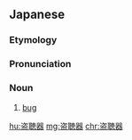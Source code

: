 ==Japanese==
{{ja-kanjitab|とう|ちょう|き|yomi=on}}

===Etymology===
{{suffix|盗聴|器|t1=wiretapping|t2=device|lang=ja|sort=とうちょう}}

===Pronunciation===
{{ja-pron|とうちょうき|y=on}}

===Noun===
{{ja-noun|とうちょうき}}

# [[bug]] {{gloss|an electronic listening device}}

[[hu:盗聴器]]
[[mg:盗聴器]]
[[chr:盗聴器]]